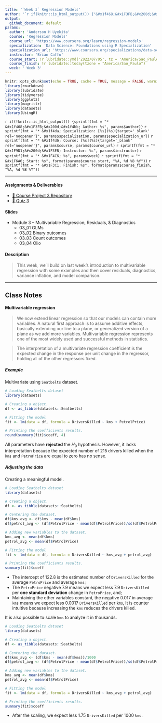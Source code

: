```yaml
---
title: '`Week 3` Regression Models'
author: '`r if(knitr::is_html_output()) {"&#x1f468;&#x1F3FB;&#x200d;&#x1f4bb; Anderson H Uyekita"} else {NULL}`'
output:
  github_document: default
params:
  author: 'Anderson H Uyekita'
  course: 'Regression Models'
  course_url: 'https://www.coursera.org/learn/regression-models'
  specialization: 'Data Science: Foundations using R Specialization'
  specialization_url: 'https://www.coursera.org/specializations/data-science-foundations-r'
  instructor: 'Brian Caffo'
  course_start: !r lubridate::ymd('2022/07/05', tz = 'America/Sao_Paulo')
  course_finish: !r lubridate::today(tzone = "America/Sao_Paulo")
  week: ' Week 3'
---
```


```r
knitr::opts_chunk$set(echo = TRUE, cache = TRUE, message = FALSE, warning = FALSE)
library(rmarkdown)
library(lubridate)
library(tidyverse)
library(ggplot2)
library(magrittr)
library(datasets)
library(UsingR)
```

`r if(!knitr::is_html_output()) {sprintf(fmt = "* &#x1f468;&#x1F3FB;&#x200d;&#x1f4bb; Author: %s", params$author)}`
`r sprintf(fmt = "* &#x1f4da; Specialization: [%s](%s){target='_blank' rel='noopener'}", params$specialization, params$specialization_url)`
`r sprintf(fmt = "* &#x1f4d6; Course: [%s](%s){target='_blank' rel='noopener'}", params$course, params$course_url)`
    `r sprintf(fmt = "* &#x1F9D1;&#x200d;&#x1F3EB; Instructor: %s", params$instructor)`
`r sprintf(fmt = "* &#x1F4C6; %s", params$week)`
    `r sprintf(fmt = "* &#x1F6A6; Start: %s", format(params$course_start, "%A, %d %B %Y"))`
    `r sprintf(fmt = "* &#x1F3C1; Finish: %s", format(params$course_finish, "%A, %d %B %Y"))`

--------------------------------------------------------------------------------

#### Assignments & Deliverables

* [&#x1F680; Course Project 3 Repository](https://github.com/AndersonUyekita/regression-models_course-project-3)
* [&#x1F4DD; Quiz 3](./quiz-3_regression-models.md)

#### Slides

* Module 3 -- Multivariable Regression, Residuals, & Diagnostics
    * 03_01 GLMs
    * 03_02 Binary outcomes
    * 03_03 Count outcomes
    * 03_04 Olio

#### Description

> This week, we'll build on last week's introduction to multivariable regression with some examples and then cover residuals, diagnostics, variance inflation, and model comparison.

--------------------------------------------------------------------------------

## Class Notes

#### Multivariable regression

>We now extend linear regression so that our models can contain more variables. A natural first approach is to assume additive effects, basically extending our line to a plane, or generalized version of a plane as we add more variables.  Multivariable regression represents one of the most widely used and successful methods in statistics.  

> The interpretation of a multivariate regression coefficient is the expected change in the
response per unit change in the regressor, holding all of the other regressors fixed.

##### Example

Multivariate using `Seatbelts` dataset.

```r
# Loading Seatbelts dataset
library(datasets)

# Creating a object.
df <- as_tibble(datasets::Seatbelts)

# Fitting the model
fit <- lm(data = df, formula = DriversKilled ~ kms + PetrolPrice)

# Printing the coefficients results.
round(summary(fit)$coeff, 4)
```

All parameters have **rejected** the $H_0$ hypothesis. However, it lacks interpretation because the expected number of 215 drivers killed when the `kms` and `PetroPrice` are equal to zero has no sense.

##### Adjusting the data

Creating a meaningful model.

```r
# Loading Seatbelts dataset
library(datasets)

# Creating a object.
df <- as_tibble(datasets::Seatbelts)

# Centering the dataset.
df$kms_avg <- df$kms - mean(df$kms)
df$petrol_avg <- (df$PetrolPrice - mean(df$PetrolPrice))/sd(df$PetrolPrice)

# Adding new variables to the dataset.
kms_avg <- mean(df$kms)
petrol_avg <- mean(df$PetrolPrice)

# Fitting the model
fit <- lm(data = df, formula = DriversKilled ~ kms_avg + petrol_avg)

# Printing the coefficients results.
summary(fit)$coeff
```

* The intercept of 122.8 is the estimated number of `DriversKilled` for the average `PetroPrice` and average `kms`;
* The `PetroPrice` negative 7.9 means we expect less 7.9 `DriversKilled` per **one standard deviation** change in `PetroPrice`, and;
* Maintaining the other variables constant, the negative 0.017 in average `kms` means we expect less 0.0017 `DriversKilled` per `kms`, It is counter intuitive because increasing the `kms` reduces the drivers killed.

It is also possible to scale `kms` to analyze it in thousands.

```r
# Loading Seatbelts dataset
library(datasets)

# Creating a object.
df <- as_tibble(datasets::Seatbelts)

# Centering the dataset.
df$kms_avg <- (df$kms - mean(df$kms))/1000
df$petrol_avg <- (df$PetrolPrice - mean(df$PetrolPrice))/sd(df$PetrolPrice)

# Adding new variables to the dataset.
kms_avg <- mean(df$kms)
petrol_avg <- mean(df$PetrolPrice)

# Fitting the model
fit <- lm(data = df, formula = DriversKilled ~ kms_avg + petrol_avg)

# Printing the coefficients results.
summary(fit)$coeff
```
* After the scaling, we expect less 1.75 `DriversKilled` per 1000 `kms`.
